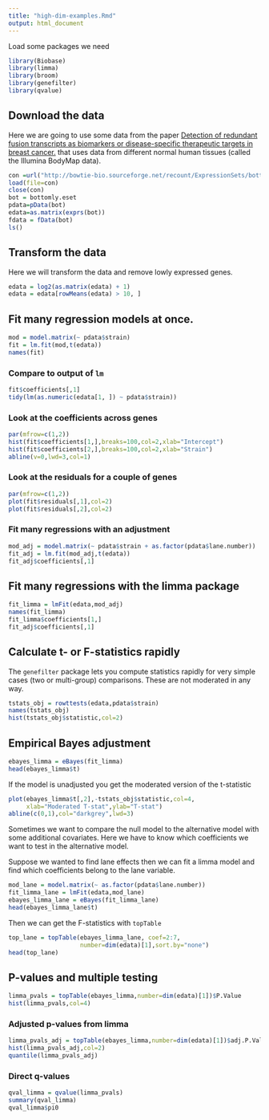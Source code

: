 ```yaml
---
title: "high-dim-examples.Rmd"
output: html_document
---
```



Load some packages we need
```r
library(Biobase)
library(limma)
library(broom)
library(genefilter)
library(qvalue)
```


## Download the data


Here we are going to use some data from the paper [Detection of redundant fusion transcripts as biomarkers or disease-specific therapeutic targets in breast cancer.](http://www.ncbi.nlm.nih.gov/pubmed/22496456) that uses data from different normal human tissues (called the Illumina BodyMap data).

```r
con =url("http://bowtie-bio.sourceforge.net/recount/ExpressionSets/bottomly_eset.RData")
load(file=con)
close(con)
bot = bottomly.eset
pdata=pData(bot)
edata=as.matrix(exprs(bot))
fdata = fData(bot)
ls()
```


## Transform the data

Here we will transform the data and remove lowly expressed genes. 

```r
edata = log2(as.matrix(edata) + 1)
edata = edata[rowMeans(edata) > 10, ]
```



## Fit many regression models at once. 

```r
mod = model.matrix(~ pdata$strain)
fit = lm.fit(mod,t(edata))
names(fit)
```


### Compare to output of `lm` 

```r
fit$coefficients[,1]
tidy(lm(as.numeric(edata[1, ]) ~ pdata$strain))
```


### Look at the coefficients across genes

```r
par(mfrow=c(1,2))
hist(fit$coefficients[1,],breaks=100,col=2,xlab="Intercept")
hist(fit$coefficients[2,],breaks=100,col=2,xlab="Strain")
abline(v=0,lwd=3,col=1)
```

### Look at the residuals for a couple of genes

```r
par(mfrow=c(1,2))
plot(fit$residuals[,1],col=2)
plot(fit$residuals[,2],col=2)
```


### Fit many regressions with an adjustment

```r
mod_adj = model.matrix(~ pdata$strain + as.factor(pdata$lane.number))
fit_adj = lm.fit(mod_adj,t(edata))
fit_adj$coefficients[,1]
```


## Fit many regressions with the limma package

```r
fit_limma = lmFit(edata,mod_adj)
names(fit_limma)
fit_limma$coefficients[1,]
fit_adj$coefficients[,1]
```


## Calculate t- or F-statistics rapidly

The `genefilter` package lets you compute statistics rapidly for very simple cases (two or multi-group) comparisons. These are not moderated in any way. 

```r
tstats_obj = rowttests(edata,pdata$strain)
names(tstats_obj)
hist(tstats_obj$statistic,col=2)
```

## Empirical Bayes adjustment

```r
ebayes_limma = eBayes(fit_limma)
head(ebayes_limma$t)
```


If the model is unadjusted you get the moderated version of the t-statistic

```r
plot(ebayes_limma$t[,2],-tstats_obj$statistic,col=4,
     xlab="Moderated T-stat",ylab="T-stat")
abline(c(0,1),col="darkgrey",lwd=3)
```



Sometimes we want to compare the null model to the alternative model with some additional covariates. Here we have to know which coefficients we want to test in the alternative model. 

Suppose we wanted to find lane effects then we can fit a limma model and find which coefficients belong to the lane variable.

```r
mod_lane = model.matrix(~ as.factor(pdata$lane.number))
fit_limma_lane = lmFit(edata,mod_lane)
ebayes_limma_lane = eBayes(fit_limma_lane) 
head(ebayes_limma_lane$t)
```

Then we can get the F-statistics with `topTable`

```r
top_lane = topTable(ebayes_limma_lane, coef=2:7,
                    number=dim(edata)[1],sort.by="none")
head(top_lane)
```


## P-values and multiple testing


```r
limma_pvals = topTable(ebayes_limma,number=dim(edata)[1])$P.Value
hist(limma_pvals,col=4)
```


### Adjusted p-values from limma

```r
limma_pvals_adj = topTable(ebayes_limma,number=dim(edata)[1])$adj.P.Val
hist(limma_pvals_adj,col=2)
quantile(limma_pvals_adj)
```

### Direct q-values

```r
qval_limma = qvalue(limma_pvals)
summary(qval_limma)
qval_limma$pi0
```



